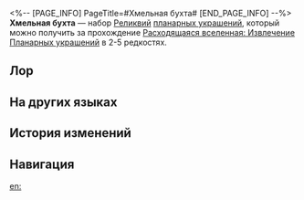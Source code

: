<%-- [PAGE_INFO]
PageTitle=#Хмельная бухта#
[END_PAGE_INFO] --%>
{{Набор Реликвий Инфобокс
|id           = 83224
|Изображение  = Предмет Хмельная бухта.png
|Тип          = Планарное украшение
|2пБонус      = Сила атаки владельца повышается на 12%. Если сила атаки владельца выше или равна 2&nbsp;400/3&nbsp;600 ед., то наносимый периодический урон дополнительно повышается на 12%/24%.
|Сфера        = Маяк поющих берегов
|Вязь         = Тропинка поющих берегов
|Редкость     = 2345
|Источник2.1  = [[Расходящаяся вселенная: Извлечение Планарных украшений]]
|Источник3.1  = [[Расходящаяся вселенная: Извлечение Планарных украшений]]
|Источник4.1  = [[Расходящаяся вселенная: Извлечение Планарных украшений]]
|Источник5.1  = [[Расходящаяся вселенная: Извлечение Планарных украшений]]
|Источник5.2  = [[Синтез реликвий]]
|Свойство1    = 
|Свойство2    = 
|Свойство3    = 
}}
'''Хмельная бухта''' — набор [[Реликвии|Реликвий]] [[:Категория:Планарные украшения|планарных украшений]], который можно получить за прохождение [[Расходящаяся вселенная: Извлечение Планарных украшений]] в 2-5{{Иконка/Звёзды|1}} редкостях.

==Лор==
{{Реликвия Лор|Хмельная бухта}}

==На других языках==
{{На других языках
|en   = Revelry by the Sea
|zhs  = 沉欢醉饮的海隅
|zht  = 沉歡醉飲的海隅
|ja   = 酩酊の海域
|ko   = 즐거움에 취한 바다의 일각
|es   = Litoral embriagado
|fr   = Rives enivrantes
|ru   = Хмельная бухта
|th   = Revelry by the Sea
|vi   = Bờ Biển Men Say
|de   = Küste der Weintrunkenheit
|id   = Revelry by the Sea
|pt   = Folia à Beira-Mar
}}

==История изменений==
{{История изменений|3.5}}

==Навигация==
{{Наборы реликвий Навбокс}}

[[en:]]